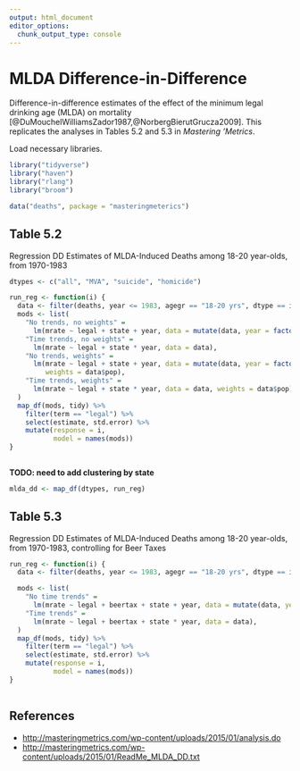 ```yaml
---
output: html_document
editor_options: 
  chunk_output_type: console
---
```


# MLDA Difference-in-Difference

Difference-in-difference estimates of the effect of the minimum legal drinking age (MLDA) on mortality [@DuMouchelWilliamsZador1987,@NorbergBierutGrucza2009].
This replicates the analyses in Tables 5.2 and 5.3 in *Mastering 'Metrics*.

Load necessary libraries.
```r
library("tidyverse")
library("haven")
library("rlang")
library("broom")
```

```r
data("deaths", package = "masteringmeterics")
```


## Table 5.2

Regression DD Estimates of MLDA-Induced Deaths among 18-20 year-olds, from 1970-1983

```r
dtypes <- c("all", "MVA", "suicide", "homicide")
```

```r
run_reg <- function(i) {
  data <- filter(deaths, year <= 1983, agegr == "18-20 yrs", dtype == i)
  mods <- list(
    "No trends, no weights" = 
      lm(mrate ~ legal + state + year, data = mutate(data, year = factor(year))),
    "Time trends, no weights" = 
      lm(mrate ~ legal + state * year, data = data),
    "No trends, weights" =
      lm(mrate ~ legal + state + year, data = mutate(data, year = factor(year)),
         weights = data$pop),
    "Time trends, weights" = 
      lm(mrate ~ legal + state * year, data = data, weights = data$pop)
  )
  map_df(mods, tidy) %>%
    filter(term == "legal") %>%
    select(estimate, std.error) %>%
    mutate(response = i,
           model = names(mods))
}
                 
```

**TODO: need to add clustering by state**

```r
mlda_dd <- map_df(dtypes, run_reg)
```


## Table 5.3

Regression DD Estimates of MLDA-Induced Deaths among 18-20 year-olds, from 1970-1983, controlling for Beer Taxes

```r
run_reg <- function(i) {
  data <- filter(deaths, year <= 1983, agegr == "18-20 yrs", dtype == i)

  mods <- list(
    "No time trends" = 
      lm(mrate ~ legal + beertax + state + year, data = mutate(data, year = factor(year))),
    "Time trends" = 
      lm(mrate ~ legal + beertax + state * year, data = data),
  )
  map_df(mods, tidy) %>%
    filter(term == "legal") %>%
    select(estimate, std.error) %>%
    mutate(response = i,
           model = names(mods))
}
                 
```

## References

- <http://masteringmetrics.com/wp-content/uploads/2015/01/analysis.do>
- <http://masteringmetrics.com/wp-content/uploads/2015/01/ReadMe_MLDA_DD.txt>
